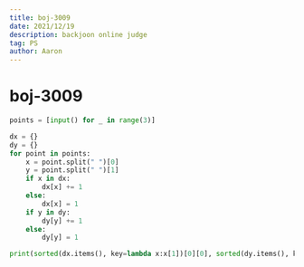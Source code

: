 ```yaml
---
title: boj-3009
date: 2021/12/19
description: backjoon online judge
tag: PS
author: Aaron
---
```


# boj-3009

```python
points = [input() for _ in range(3)]

dx = {}
dy = {}
for point in points:
    x = point.split(" ")[0]
    y = point.split(" ")[1]
    if x in dx:
        dx[x] += 1
    else:
        dx[x] = 1
    if y in dy:
        dy[y] += 1
    else:
        dy[y] = 1

print(sorted(dx.items(), key=lambda x:x[1])[0][0], sorted(dy.items(), key=lambda x:x[1])[0][0])
```

